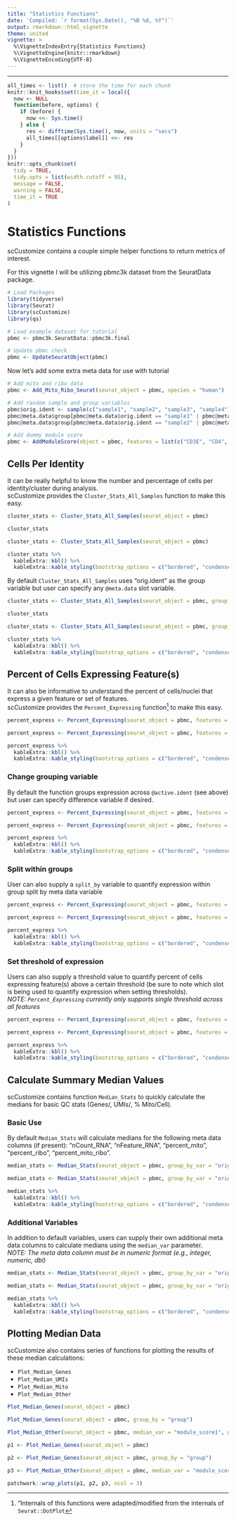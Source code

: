 ```yaml
---
title: "Statistics Functions"
date: 'Compiled: `r format(Sys.Date(), "%B %d, %Y")`'
output: rmarkdown::html_vignette
theme: united
vignette: >
  %\VignetteIndexEntry{Statistics Functions}
  %\VignetteEngine{knitr::rmarkdown}
  %\VignetteEncoding{UTF-8}
---
```

***

<style>
p.caption {
  font-size: 0.9em;
}
</style>

```r
all_times <- list()  # store the time for each chunk
knitr::knit_hooks$set(time_it = local({
  now <- NULL
  function(before, options) {
    if (before) {
      now <<- Sys.time()
    } else {
      res <- difftime(Sys.time(), now, units = "secs")
      all_times[[options$label]] <<- res
    }
  }
}))
knitr::opts_chunk$set(
  tidy = TRUE,
  tidy.opts = list(width.cutoff = 95),
  message = FALSE,
  warning = FALSE,
  time_it = TRUE
)
```



# Statistics Functions
scCustomize contains a couple simple helper functions to return metrics of interest.

For this vignette I will be utilizing pbmc3k dataset from the SeuratData package.
```r
# Load Packages
library(tidyverse)
library(Seurat)
library(scCustomize)
library(qs)

# Load example dataset for tutorial
pbmc <- pbmc3k.SeuratData::pbmc3k.final
```

```r
# Update pbmc check
pbmc <- UpdateSeuratObject(pbmc)
```

Now let's add some extra meta data for use with tutorial
```r
# Add mito and ribo data
pbmc <- Add_Mito_Ribo_Seurat(seurat_object = pbmc, species = "human")

# Add random sample and group variables
pbmc$orig.ident <- sample(c("sample1", "sample2", "sample3", "sample4"), size = ncol(pbmc), replace = TRUE)
pbmc@meta.data$group[pbmc@meta.data$orig.ident == "sample1" | pbmc@meta.data$orig.ident == "sample3"] <- "Group 1"
pbmc@meta.data$group[pbmc@meta.data$orig.ident == "sample2" | pbmc@meta.data$orig.ident == "sample4"] <- "Group 2"

# Add dummy module score 
pbmc <- AddModuleScore(object = pbmc, features = list(c("CD3E", "CD4", "THY1", "TCRA")), name = "module_score")
```


## Cells Per Identity
It can be really helpful to know the number and percentage of cells per identity/cluster during analysis.  
scCustomize provides the `Cluster_Stats_All_Samples` function to make this easy.

```r
cluster_stats <- Cluster_Stats_All_Samples(seurat_object = pbmc)

cluster_stats
```

```r
cluster_stats <- Cluster_Stats_All_Samples(seurat_object = pbmc)

cluster_stats %>%
  kableExtra::kbl() %>%
  kableExtra::kable_styling(bootstrap_options = c("bordered", "condensed", "responsive", "striped")) 
```

By default `Cluster_Stats_All_Samples` uses "orig.ident" as the group variable but user can specify any `@meta.data` slot variable.
```r
cluster_stats <- Cluster_Stats_All_Samples(seurat_object = pbmc, group_by_var = "group")

cluster_stats
```

```r
cluster_stats <- Cluster_Stats_All_Samples(seurat_object = pbmc, group_by_var = "group")

cluster_stats %>%
  kableExtra::kbl() %>%
  kableExtra::kable_styling(bootstrap_options = c("bordered", "condensed", "responsive", "striped"))  
```


## Percent of Cells Expressing Feature(s)
It can also be informative to understand the percent of cells/nuclei that express a given feature or set of features.  
scCustomize provides the `Percent_Expressing` function^["Internals of this functions were adapted/modified from the internals of `Seurat::DotPlot`] to make this easy.
```r
percent_express <- Percent_Expressing(seurat_object = pbmc, features = c("CD4", "CD8A"))
```

```r
percent_express <- Percent_Expressing(seurat_object = pbmc, features = c("CD4", "CD8A"))

percent_express %>%
  kableExtra::kbl() %>%
  kableExtra::kable_styling(bootstrap_options = c("bordered", "condensed", "responsive", "striped"))  
```


### Change grouping variable
By default the function groups expression across `@active.ident` (see above) but user can specify difference variable if desired.
```r
percent_express <- Percent_Expressing(seurat_object = pbmc, features = c("CD4", "CD8A"), group_by = "orig.ident")
```

```r
percent_express <- Percent_Expressing(seurat_object = pbmc, features = c("CD4", "CD8A"), group_by = "orig.ident")

percent_express %>%
  kableExtra::kbl() %>%
  kableExtra::kable_styling(bootstrap_options = c("bordered", "condensed", "responsive", "striped"))  
```

### Split within groups
User can also supply a `split_by` variable to quantify expression within group split by meta data variable
```r
percent_express <- Percent_Expressing(seurat_object = pbmc, features = c("CD4", "CD8A"), split_by = "group")
```

```r
percent_express <- Percent_Expressing(seurat_object = pbmc, features = c("CD4", "CD8A"), split_by = "group")

percent_express %>%
  kableExtra::kbl() %>%
  kableExtra::kable_styling(bootstrap_options = c("bordered", "condensed", "responsive", "striped"))  
```


### Set threshold of expression
Users can also supply a threshold value to quantify percent of cells expressing feature(s) above a certain threshold (be sure to note which slot is being used to quantify expression when setting thresholds).  
*NOTE: `Percent_Expressing` currently only supports single threshold across all features*
```r
percent_express <- Percent_Expressing(seurat_object = pbmc, features = c("CD4", "CD8A"), threshold = 2)
```

```r
percent_express <- Percent_Expressing(seurat_object = pbmc, features = c("CD4", "CD8A"), threshold = 2)

percent_express %>%
  kableExtra::kbl() %>%
  kableExtra::kable_styling(bootstrap_options = c("bordered", "condensed", "responsive", "striped"))  
```

## Calculate Summary Median Values
scCustomize contains function `Median_Stats` to quickly calculate the medians for basic QC stats (Genes/, UMIs/, % Mito/Cell).
  
### Basic Use
By default `Median_Stats` will calculate medians for the following meta data columns (if present): "nCount_RNA", "nFeature_RNA", "percent_mito", "percent_ribo", "percent_mito_ribo".

```r
median_stats <- Median_Stats(seurat_object = pbmc, group_by_var = "orig.ident")
```

```r
median_stats <- Median_Stats(seurat_object = pbmc, group_by_var = "orig.ident")

median_stats %>%
  kableExtra::kbl() %>%
  kableExtra::kable_styling(bootstrap_options = c("bordered", "condensed", "responsive", "striped"))  
```


### Additional Variables
In addition to default variables, users can supply their own additional meta data columns to calculate medians using the `median_var` parameter.  
*NOTE: The meta data column must be in numeric format (e.g., integer, numeric, dbl)*

```r
median_stats <- Median_Stats(seurat_object = pbmc, group_by_var = "orig.ident", median_var = "module_score1")
```

```r
median_stats <- Median_Stats(seurat_object = pbmc, group_by_var = "orig.ident", median_var = "module_score1")

median_stats %>%
  kableExtra::kbl() %>%
  kableExtra::kable_styling(bootstrap_options = c("bordered", "condensed", "responsive", "striped"))  
```


## Plotting Median Data
scCustomize also contains series of functions for plotting the results of these median calculations:
  
* `Plot_Median_Genes`
* `Plot_Median_UMIs`
* `Plot_Median_Mito`
* `Plot_Median_Other`

```r
Plot_Median_Genes(seurat_object = pbmc)

Plot_Median_Genes(seurat_object = pbmc, group_by = "group")

Plot_Median_Other(seurat_object = pbmc, median_var = "module_score1", group_by = "group")
```

```r
p1 <- Plot_Median_Genes(seurat_object = pbmc)

p2 <- Plot_Median_Genes(seurat_object = pbmc, group_by = "group")

p3 <- Plot_Median_Other(seurat_object = pbmc, median_var = "module_score1", group_by = "group")

patchwork::wrap_plots(p1, p2, p3, ncol = 3)
```

